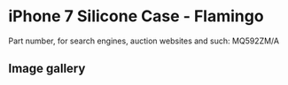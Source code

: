 
# iPhone 7 Silicone Case - Flamingo

Part number, for search engines, auction websites and such: MQ592ZM/A

## Image gallery

<div style={{ width: "768px" }}>
  <GalleryComponent
    images={[
      {
        original: "/everysource/MQ592.webp",
        thumbnail: "/everypreview/MQ592.webp",
      },
      {
        original: "/everysource/MQ592_AV1_GOLD.webp",
        thumbnail: "/everypreview/MQ592_AV1_GOLD.webp",
      },
      {
        original: "/everysource/MQ592_AV1_JET_BLACK.webp",
        thumbnail: "/everypreview/MQ592_AV1_JET_BLACK.webp",
      },
      {
        original: "/everysource/MQ592_AV1_RED.webp",
        thumbnail: "/everypreview/MQ592_AV1_RED.webp",
      },
      {
        original: "/everysource/MQ592_AV1_SILVER.webp",
        thumbnail: "/everypreview/MQ592_AV1_SILVER.webp",
      },
      {
        original: "/everysource/MQ592_AV2.webp",
        thumbnail: "/everypreview/MQ592_AV2.webp",
      }
    ]}
  />
</div>